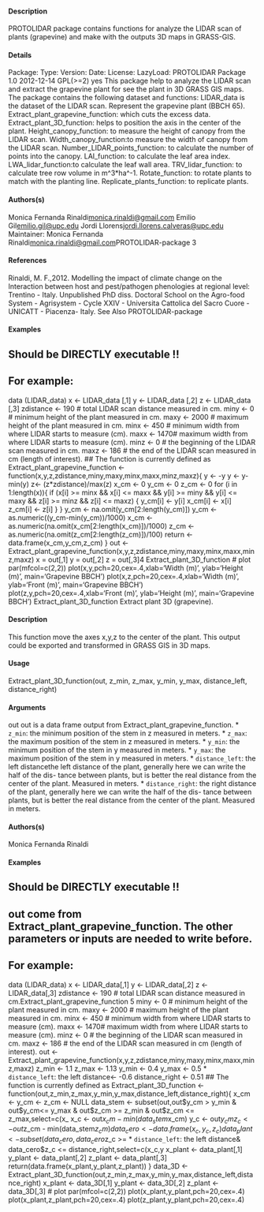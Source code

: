 
#### Description 

PROTOLIDAR package contains functions for analyze the LIDAR scan of plants (grapevine) and
make with the outputs 3D maps in GRASS-GIS.

#### Details 

Package:
Type:
Version:
Date:
License:
LazyLoad:
PROTOLIDAR
Package
1.0
2012-12-14
GPL(>=2)
yes
This package help to analyze the LIDAR scan and extract the grapevine plant for see the plant in
3D GRASS GIS maps.
The package contains the following dataset and functions:
LIDAR_data is the dataset of the LIDAR scan. Represent the grapevine plant (BBCH 65).
Extract_plant_grapevine_function: which cuts the excess data.
Extract_plant_3D_function: helps to position the axis in the center of the plant.
Height_canopy_function: to measure the height of canopy from the LIDAR scan.
Width_canopy_function:to measure the width of canopy from the LIDAR scan.
Number_LIDAR_points_function: to calculate the number of points into the canopy.
LAI_function: to calculate the leaf area index.
LWA_lidar_function:to calculate the leaf wall area.
TRV_lidar_function: to calculate tree row volume in m^3*ha^-1.
Rotate_function: to rotate plants to match with the planting line.
Replicate_plants_function: to replicate plants.

#### Authors(s) 

Monica Fernanda Rinaldi<monica.rinaldi@gmail.com>
Emilio Gil<emilio.gil@upc.edu>
Jordi Llorens<jordi.llorens.calveras@upc.edu>
Maintainer: Monica Fernanda Rinaldi<monica.rinaldi@gmail.com>PROTOLIDAR-package
3

#### References 

Rinaldi, M. F.,2012. Modelling the impact of climate change on the Interaction between host and
pest/pathogen phenologies at regional level: Trentino - Italy. Unpublished PhD diss. Doctoral
School on the Agro-food System - Agrisystem - Cycle XXIV - Universita Cattolica del Sacro Cuore
-UNICATT - Piacenza- Italy.
See Also
PROTOLIDAR-package

#### Examples 

## Should be DIRECTLY executable !!
## For example:
data (LIDAR_data)
x <- LIDAR_data [,1]
y <- LIDAR_data [,2]
z <- LIDAR_data [,3]
zdistance <- 190 # total LIDAR scan distance measured in cm.
miny <- 0 # minimum height of the plant measured in cm.
maxy <- 2000 # maximum height of the plant measured in cm.
minx <- 450 # minimum width from where LIDAR starts to measure (cm).
maxx <- 1470# maximum width from where LIDAR starts to measure (cm).
minz <- 0 # the beginning of the LIDAR scan measured in cm.
maxz <- 186 # the end of the LIDAR scan measured in cm (length of interest).
## The function is currently defined as
Extract_plant_grapevine_function <- function(x,y,z,zdistance,miny,maxy,minx,maxx,minz,maxz){
y <- -y
y <- y-min(y)
z<- (z*zdistance)/max(z)
x_cm <- 0
y_cm <- 0
z_cm <- 0
for (i in 1:length(x)){
if (x[i] >= minx && x[i] <= maxx && y[i] >= miny && y[i] <= maxy && z[i] >= minz && z[i] <= maxz) {
y_cm[i] <- y[i]
x_cm[i] <- x[i]
z_cm[i] <- z[i]
}
}
y_cm <- na.omit(y_cm[2:length(y_cm)])
y_cm <- as.numeric((y_cm-min(y_cm))/1000)
x_cm <- as.numeric(na.omit(x_cm[2:length(x_cm)])/1000)
z_cm <- as.numeric(na.omit(z_cm[2:length(z_cm)])/100)
return <- data.frame(x_cm,y_cm,z_cm)
}
out <- Extract_plant_grapevine_function(x,y,z,zdistance,miny,maxy,minx,maxx,minz,maxz)
x = out[,1]
y = out[,2]
z = out[,3]4
Extract_plant_3D_function
# plot
par(mfcol=c(2,2))
plot(x,y,pch=20,cex=.4,xlab='Width (m)', ylab='Height (m)', main='Grapevine BBCH')
plot(x,z,pch=20,cex=.4,xlab='Width (m)', ylab='Front (m)', main='Grapevine BBCH')
plot(z,y,pch=20,cex=.4,xlab='Front (m)', ylab='Height (m)', main='Grapevine BBCH')
Extract_plant_3D_function
Extract plant 3D (grapevine).

#### Description 

This function move the axes x,y,z to the center of the plant. This output could be exported and
transformed in GRASS GIS in 3D maps.

#### Usage 

Extract_plant_3D_function(out, z_min, z_max, y_min, y_max, distance_left, distance_right)

#### Arguments 

out out is a data frame output from Extract_plant_grapevine_function.
* ``z_min``: the minimum position of the stem in z measured in meters.
* ``z_max``: the maximum position of the stem in z measured in meters.
* ``y_min``: the minimum position of the stem in y measured in meters.
* ``y_max``: the maximum position of the stem in y measured in meters.
* ``distance_left``:  the left distancethe left distance of the plant, generally here we can write the half of the dis-
tance between plants, but is better the real distance from the center of the plant.
Measured in meters.
* ``distance_right``:  the right distance of the plant, generally here we can write the half of the dis-
tance between plants, but is better the real distance from the center of the plant.
Measured in meters.

#### Authors(s) 

Monica Fernanda Rinaldi

#### Examples 

## Should be DIRECTLY executable !!
## out come from Extract_plant_grapevine_function. The other parameters or inputs are needed to write before.
## For example:
data (LIDAR_data)
x <- LIDAR_data[,1]
y <- LIDAR_data[,2]
z <- LIDAR_data[,3]
zdistance <- 190 # total LIDAR scan distance measured in cm.Extract_plant_grapevine_function
5
miny <- 0 # minimum height of the plant measured in cm.
maxy <- 2000 # maximum height of the plant measured in cm.
minx <- 450 # minimum width from where LIDAR starts to measure (cm).
maxx <- 1470# maximum width from where LIDAR starts to measure (cm).
minz <- 0 # the beginning of the LIDAR scan measured in cm.
maxz <- 186 # the end of the LIDAR scan measured in cm (length of interest).
out <- Extract_plant_grapevine_function(x,y,z,zdistance,miny,maxy,minx,maxx,minz,maxz)
z_min <- 1.1
z_max <- 1.13
y_min <- 0.4
y_max <- 0.5
* ``distance_left``:  the left distance<- -0.6
distance_right <- 0.51
## The function is currently defined as
Extract_plant_3D_function <- function(out,z_min,z_max,y_min,y_max,distance_left,distance_right){
x_cm <- y_cm <- z_cm <- NULL
data_stem <- subset(out,out$y_cm > y_min & out$y_cm<= y_max & out$z_cm >= z_min & out$z_cm <= z_max,select=c(x_
x_c
<- out$x_cm - min(data_stem$x_cm)
y_c
<- out$y_cm
z_c
<- out$z_cm - min(data_stem$z_cm)
data_cero <- data.frame(x_c,y_c,z_c)
data_plant <- subset(data_cero, data_cero$z_c >= * ``distance_left``:  the left distance& data_cero$z_c <= distance_right,select=c(x_c,y
x_plant <- data_plant[,1]
y_plant <- data_plant[,2]
z_plant <- data_plant[,3]
return(data.frame(x_plant,y_plant,z_plant))
}
data_3D <- Extract_plant_3D_function(out,z_min,z_max,y_min,y_max,distance_left,distance_right)
x_plant <- data_3D[,1]
y_plant <- data_3D[,2]
z_plant <- data_3D[,3]
# plot
par(mfcol=c(2,2))
plot(x_plant,y_plant,pch=20,cex=.4)
plot(x_plant,z_plant,pch=20,cex=.4)
plot(z_plant,y_plant,pch=20,cex=.4)
